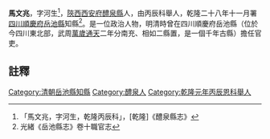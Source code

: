 {{明清人物信息框
| 姓名 =馬文兆
| 最高職務 = [[四川|四川]][[岳池縣|岳池縣]][[知縣|知縣]]
| 國家 = 大清
| 籍貫 = [[陝西|陝西]][[西安府|西安府]][[醴泉縣|醴泉縣]]
| 字號 =字河生
| 出生日期 = ？年？月？日
| 逝世日期 = ？年？月？日
| 墓葬 = 
| 配偶 =  
| 親屬 = 曾祖、祖、父，母
| 出身 =丙辰科舉人 
| 著作 =  
*
}}
'''馬文兆'''{{BD|？年||？年||}}，字河生<ref>「馬文兆，字河生，乾隆丙辰科」，[乾隆]《醴泉縣志》</ref>，[[陝西|陝西]][[西安府|西安府]][[醴泉縣|醴泉縣]]人，由丙辰科舉人，乾隆二十八年十一月署[[四川|四川]][[順慶府|順慶府]][[岳池縣|岳池縣]]知縣<ref>光緒《岳池縣志》卷十職官志</ref>。是一位政治人物，明清時曾在四川順慶府岳池縣（位於今四川東北部，武周[[萬歲通天|萬歲通天]]二年分南充、相如二縣置，是一個千年古縣）擔任官吏。
==註釋==
{{reflist}}
{{清朝人物小作品}}
[[Category:清朝岳池縣知縣|Category:清朝岳池縣知縣]]
[[Category:醴泉人|Category:醴泉人]]
[[Category:乾隆元年丙辰恩科舉人|Category:乾隆元年丙辰恩科舉人]]